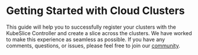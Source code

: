 # Getting Started with Cloud Clusters

This guide will help you to successfully register your clusters with the KubeSlice Controller and create a slice across the clusters. We have worked to make this experience as seamless as possible. If you have any comments, questions, or issues, please feel free to join our [community](/versioned_docs/version-0.2.0/community.mdx).
